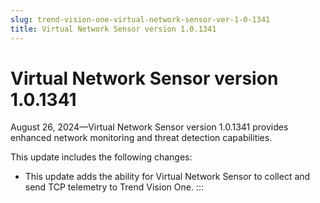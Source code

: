 ```yaml
---
slug: trend-vision-one-virtual-network-sensor-ver-1-0-1341
title: Virtual Network Sensor version 1.0.1341
---
```

# Virtual Network Sensor version 1.0.1341

August 26, 2024—Virtual Network Sensor version 1.0.1341 provides enhanced network monitoring and threat detection capabilities.

This update includes the following changes:

- This update adds the ability for Virtual Network Sensor to collect and send TCP telemetry to Trend Vision One.
:::
